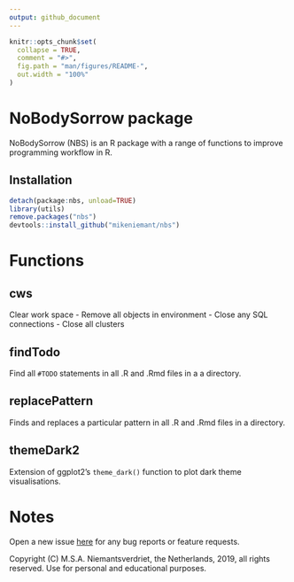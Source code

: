 ```yaml
---
output: github_document
---
```


<!-- README.md is generated from README.Rmd. Please edit that file -->

```r
knitr::opts_chunk$set(
  collapse = TRUE,
  comment = "#>",
  fig.path = "man/figures/README-",
  out.width = "100%"
)
```

# NoBodySorrow package

<!-- badges: start -->
<!-- badges: end -->

NoBodySorrow (NBS) is an R package with a range of functions to improve programming workflow in R.

## Installation

```r
detach(package:nbs, unload=TRUE)
library(utils)
remove.packages("nbs")
devtools::install_github("mikeniemant/nbs")
```

# Functions
## cws
Clear work space
  - Remove all objects in environment
  - Close any SQL connections
  - Close all clusters

## findTodo
Find all `#TODO` statements in all .R and .Rmd files in a a directory.

## replacePattern
Finds and replaces a  particular pattern in all .R and .Rmd files in a directory.

## themeDark2
Extension of ggplot2's `theme_dark()` function to plot dark theme visualisations.

# Notes
Open a new issue [here](https://github.com/mikeniemant/nbs/issues) for any bug reports or feature requests.

Copyright (C) M.S.A. Niemantsverdriet, the Netherlands, 2019, all rights reserved. Use for personal and educational purposes.
